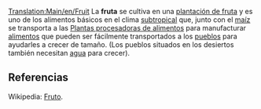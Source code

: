 [[Translation:Main/en/Fruit]]{{en/-}}
{{es/Carga| carga  = Fruta
| imagen = Fruit.png
| producida =[[Main/es/Plantación de fruta|Plantación de fruta]]
| aceptada  =[[Main/es/Planta procesadora de alimentos|Planta procesadora de alimentos]]
}}
La '''fruta''' se cultiva en una [[Main/es/Plantación de fruta|plantación de fruta]] y es uno de los alimentos básicos en el clima [[Main/es/subtropical|subtropical]] que, junto con el [[Main/es/maíz|maíz]] se transporta a las [[Main/es/Planta procesadora de alimentos|Plantas procesadoras de alimentos]] para manufacturar [[Main/es/alimentos|alimentos]] que pueden ser fácilmente transportados a los [[Main/es/pueblo|pueblos]] para ayudarles a crecer de tamaño. (Los pueblos situados en los desiertos también necesitan [[Main/es/agua|agua]] para crecer).


== Referencias ==
Wikipedia: [http://www.wikipedia.org/wiki/es:fruto Fruto].